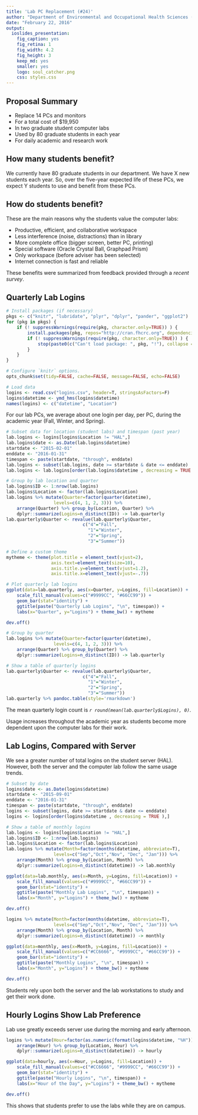 ```yaml
---
title: 'Lab PC Replacement (#24)'
author: "Department of Environmental and Occupational Health Sciences (DEOHS)"
date: "February 22, 2016"
output:
  ioslides_presentation:
    fig_caption: yes
    fig_retina: 1
    fig_width: 4.2
    fig_height: 3
    keep_md: yes
    smaller: yes
    logo: soul_catcher.png
    css: styles.css
---
```


## Proposal Summary

* Replace 14 PCs and monitors
* For a total cost of $19,950
* In two graduate student computer labs
* Used by 80 graduate students in each year
* For daily academic and research work

## How many students benefit?

We currently have 80 graduate students in our department. We have X new 
students each year. So, over the five-year expected life of these PCs, we 
expect Y students to use and benefit from these PCs.

## How do students benefit?

These are the main reasons why the students value the computer labs:

- Productive, efficient, and collaborative workspace
- Less interference (noise, distractions) than in library
- More complete office (bigger screen, better PC, printing)
- Special software (Oracle Crystal Ball, Graphpad Prism)
- Only workspace (before adviser has been selected)
- Internet connection is fast and reliable

These benefits were summarized from feedback provided through a *_recent survey_*.

## Quarterly Lab Logins

```r
# Install packages (if necessary)
pkgs <- c("knitr", "lubridate", "plyr", "dplyr", "pander", "ggplot2")
for (pkg in pkgs) {
    if (! suppressWarnings(require(pkg, character.only=TRUE)) ) {
        install.packages(pkg, repos="http://cran.fhcrc.org", dependencies=TRUE)
        if (! suppressWarnings(require(pkg, character.only=TRUE)) ) {
            stop(paste0(c("Can't load package: ", pkg, "!"), collapse = ""))
        }
    }
}
```

```r
# Configure `knitr` options.
opts_chunk$set(tidy=FALSE, cache=FALSE, message=FALSE, echo=FALSE)
```

```r
# Load data
logins <- read.csv("logins.csv", header=T, stringsAsFactors=F)
logins$datetime <- ymd_hms(logins$datetime)
names(logins) <- c("datetime", "Location")
```

For our lab PCs, we average about one login per day, per PC, during the
academic year (Fall, Winter, and Spring).

<div class="columns-2">

```r
# Subset data for location (student labs) and timespan (past year)
lab.logins <- logins[logins$Location != "HAL",]
lab.logins$date <- as.Date(lab.logins$datetime)
startdate <- "2015-02-01"
enddate <- "2016-01-31"
timespan <- paste(startdate, "through", enddate)
lab.logins <- subset(lab.logins, date >= startdate & date <= enddate)
lab.logins <- lab.logins[order(lab.logins$datetime , decreasing = TRUE ),]
```

```r
# Group by lab location and quarter
lab.logins$ID <- 1:nrow(lab.logins)
lab.logins$Location <- factor(lab.logins$Location)
lab.logins %>% mutate(Quarter=factor(quarter(datetime), 
                  levels=c(4, 1, 2, 3))) %>% 
    arrange(Quarter) %>% group_by(Location, Quarter) %>% 
    dplyr::summarize(Logins=n_distinct(ID)) -> lab.quarterly
lab.quarterly$Quarter <- revalue(lab.quarterly$Quarter,
                             c("4"="Fall",
                               "1"="Winter",
                               "2"="Spring",
                               "3"="Summer"))

# Define a custom theme
mytheme <- theme(plot.title = element_text(vjust=2), 
                 axis.text=element_text(size=10), 
                 axis.title.y=element_text(vjust=1.2),
                 axis.title.x=element_text(vjust=-.7))

# Plot quarterly lab logins
ggplot(data=lab.quarterly, aes(x=Quarter, y=Logins, fill=Location)) + 
    scale_fill_manual(values=c("#9999CC", "#66CC99")) +
    geom_bar(stat="identity") + 
    ggtitle(paste("Quarterly Lab Logins", "\n", timespan)) + 
    labs(x="Quarter", y="Logins") + theme_bw() + mytheme
```
```r
dev.off()
```

```r
# Group by quarter
lab.logins %>% mutate(Quarter=factor(quarter(datetime), 
                  levels=c(4, 1, 2, 3))) %>% 
    arrange(Quarter) %>% group_by(Quarter) %>% 
    dplyr::summarize(Logins=n_distinct(ID)) -> lab.quarterly

# Show a table of quarterly logins
lab.quarterly$Quarter <- revalue(lab.quarterly$Quarter,
                             c("4"="Fall",
                               "1"="Winter",
                               "2"="Spring",
                               "3"="Summer"))
lab.quarterly %>% pandoc.table(style='rmarkdown')
```

<div class="small-centered">
The mean quarterly login count is _`r round(mean(lab.quarterly$Logins), 0)`_.
</div>

</div>

Usage increases throughout the academic year as students become more dependent 
upon the computer labs for their work.

## Lab Logins, Compared with Server

We see a greater number of total logins on the student server (HAL). However, 
both the server and the computer lab follow the same usage trends.

<div class="columns-2">

```r
# Subset by date
logins$date <- as.Date(logins$datetime)
startdate <- "2015-09-01"
enddate <- "2016-01-31"
timespan <- paste(startdate, "through", enddate)
logins <- subset(logins, date >= startdate & date <= enddate)
logins <- logins[order(logins$datetime , decreasing = TRUE ),]
```

```r
# Show a table of monthly logins
lab.logins <- logins[logins$Location != "HAL",]
lab.logins$ID <- 1:nrow(lab.logins)
lab.logins$Location <- factor(lab.logins$Location)
lab.logins %>% mutate(Month=factor(months(datetime, abbreviate=T), 
                  levels=c("Sep","Oct","Nov", "Dec", "Jan"))) %>% 
    arrange(Month) %>% group_by(Location, Month) %>% 
    dplyr::summarize(Logins=n_distinct(datetime)) -> lab.monthly
```

```r
ggplot(data=lab.monthly, aes(x=Month, y=Logins, fill=Location)) + 
    scale_fill_manual(values=c("#9999CC", "#66CC99")) +
    geom_bar(stat="identity") + 
    ggtitle(paste("Monthly Lab Logins", "\n", timespan)) + 
    labs(x="Month", y="Logins") + theme_bw() + mytheme
```
```r
dev.off()
```

```r
logins %>% mutate(Month=factor(months(datetime, abbreviate=T), 
                  levels=c("Sep","Oct","Nov", "Dec", "Jan"))) %>% 
    arrange(Month) %>% group_by(Location, Month) %>% 
    dplyr::summarize(Logins=n_distinct(datetime)) -> monthly
```

```r
ggplot(data=monthly, aes(x=Month, y=Logins, fill=Location)) + 
    scale_fill_manual(values=c("#CC6666", "#9999CC", "#66CC99")) +
    geom_bar(stat="identity") + 
    ggtitle(paste("Monthly Logins", "\n", timespan)) + 
    labs(x="Month", y="Logins") + theme_bw() + mytheme
```
```r
dev.off()
```

</div>

Students rely upon both the server and the lab workstations to study 
and get their work done.

## Hourly Logins Show Lab Preference

Lab use greatly exceeds server use during the morning and early afternoon.

```r
logins %>% mutate(Hour=factor(as.numeric(format(logins$datetime, "%H")))) %>% 
    arrange(Hour) %>% group_by(Location, Hour) %>% 
    dplyr::summarize(Logins=n_distinct(datetime)) -> hourly
```

```r
ggplot(data=hourly, aes(x=Hour, y=Logins, fill=Location)) + 
    scale_fill_manual(values=c("#CC6666", "#9999CC", "#66CC99")) +
    geom_bar(stat="identity") + 
    ggtitle(paste("Hourly Logins", "\n", timespan)) + 
    labs(x="Hour of the Day", y="Logins") + theme_bw() + mytheme
```
```r
dev.off()
```

This shows that students prefer to use the labs while they are on campus.
